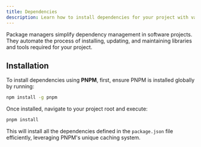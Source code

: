 ```yaml
---
title: Dependencies
description: Learn how to install dependencies for your project with various package managers.
---
```


Package managers simplify dependency management in software projects. They automate the process of installing, updating, and maintaining libraries and tools required for your project.

## Installation

To install dependencies using **PNPM**, first, ensure PNPM is installed globally by running:

```bash
npm install -g pnpm
```

Once installed, navigate to your project root and execute:

```bash
pnpm install
```

This will install all the dependencies defined in the `package.json` file efficiently, leveraging PNPM's unique caching system.
